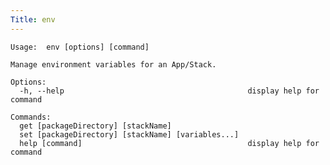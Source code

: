 ```yaml
---
Title: env
---
```


```shell
Usage:  env [options] [command]

Manage environment variables for an App/Stack.

Options:
  -h, --help                                         display help for command

Commands:
  get [packageDirectory] [stackName]
  set [packageDirectory] [stackName] [variables...]
  help [command]                                     display help for command

```
